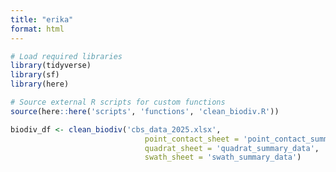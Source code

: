 ```yaml
---
title: "erika"
format: html
---
```


```r
# Load required libraries
library(tidyverse)
library(sf)
library(here)
```


```r
# Source external R scripts for custom functions
source(here::here('scripts', 'functions', 'clean_biodiv.R'))
```

```r
biodiv_df <- clean_biodiv('cbs_data_2025.xlsx',
                              point_contact_sheet = 'point_contact_summary_layered',
                              quadrat_sheet = 'quadrat_summary_data',
                              swath_sheet = 'swath_summary_data')
```

```r

```

